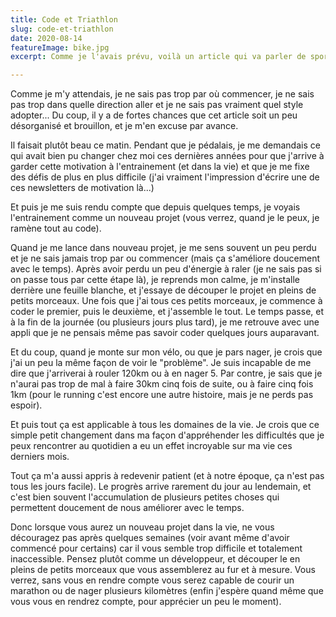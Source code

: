 ```yaml
---
title: Code et Triathlon
slug: code-et-triathlon
date: 2020-08-14
featureImage: bike.jpg
excerpt: Comme je l'avais prévu, voilà un article qui va parler de sport. Ou plus précisément de ce que coder a pu m'apporter au niveau de ma façon de voir l'entrainement (et dans la vie de manière générale).

---
```

Comme je m'y attendais, je ne sais pas trop par où commencer, je ne sais pas trop dans quelle direction aller et je ne sais pas vraiment quel style adopter...
Du coup, il y a de fortes chances que cet article soit un peu désorganisé et brouillon, et je m'en excuse par avance.

Il faisait plutôt beau ce matin.
Pendant que je pédalais, je me demandais ce qui avait bien pu changer chez moi
ces dernières années pour que j'arrive à garder cette motivation à l'entrainement (et dans la vie) et
que je me fixe des défis de plus en plus difficile (j'ai vraiment l'impression d'écrire une de ces newsletters de motivation là...)

Et puis je me suis rendu compte que depuis quelques temps, je voyais l'entrainement
comme un nouveau projet (vous verrez, quand je le peux, je ramène tout au code).

Quand je me lance dans nouveau projet, je me sens souvent un peu perdu et je ne sais jamais
trop par ou commencer (mais ça s'améliore doucement avec le temps).
Après avoir perdu un peu d'énergie à raler (je ne sais pas si on passe tous par cette étape là), je reprends mon calme, je m'installe derrière une feuille blanche, et j'essaye de découper le projet en pleins de petits morceaux. Une fois que j'ai tous ces petits morceaux, je commence à coder le premier, puis le deuxième, et j'assemble le tout. Le temps passe, et à la fin de la journée (ou plusieurs jours plus tard), je me retrouve avec une appli que je ne pensais même pas savoir coder quelques jours auparavant.

Et du coup, quand je monte sur mon vélo, ou que je pars nager, je crois que j'ai un peu la même façon de voir le "problème". Je suis incapable de me dire que j'arriverai à rouler 120km ou à en nager 5.
Par contre, je sais que je n'aurai pas trop de mal à faire 30km cinq fois de suite, ou à faire cinq fois 1km (pour le running c'est encore une autre histoire, mais je ne perds pas espoir).

Et puis tout ça est applicable à tous les domaines de la vie.
Je crois que ce simple petit changement dans ma façon d'appréhender les difficultés que je peux rencontrer au quotidien a eu un effet incroyable sur ma vie ces derniers mois.

Tout ça m'a aussi appris à redevenir patient (et à notre époque, ça n'est pas tous les jours facile).
Le progrès arrive rarement du jour au lendemain, et c'est bien souvent l'accumulation de plusieurs petites choses qui permettent doucement de nous améliorer avec le temps.

Donc lorsque vous aurez un nouveau projet dans la vie, ne vous découragez pas après quelques semaines (voir avant même d'avoir commencé pour certains) car il vous semble trop difficile et totalement inaccessible. Pensez plutôt comme un développeur, et découper le en pleins de petits morceaux que vous assemblerez au fur et à mesure. Vous verrez, sans vous en rendre compte vous serez capable de courir un marathon ou de nager plusieurs kilomètres (enfin j'espère quand même que vous vous en rendrez compte, pour apprécier un peu le moment).











